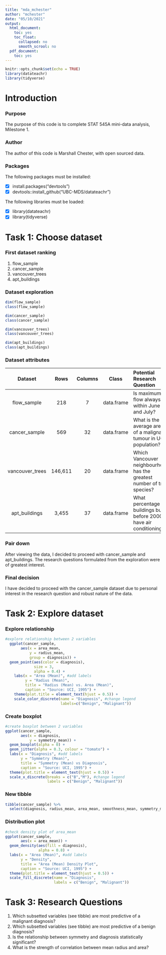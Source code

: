 ```yaml
---
title: "mda_mchester"
author: "mchester"
date: "05/10/2021"
output:
  html_document:
    toc: yes
    toc_float:
      collapsed: no
      smooth_scrool: no
  pdf_document:
    toc: yes
---
```


```r
knitr::opts_chunk$set(echo = TRUE)
library(datateachr)
library(tidyverse)
```

# **Introduction**

### **Purpose**

The purpose of this code is to complete STAT 545A mini-data analysis, Milestone 1. 

### **Author**

The author of this code is Marshall Chester, with open sourced data.

### **Packages**

The following packages must be installed:

- [x] install.packages("devtools")
- [x] devtools::install_github("UBC-MDS/datateachr")

The following libraries must be loaded:

- [x] library(datateachr)
- [x] library(tidyverse)


# **Task 1: Choose dataset**


### **First dataset ranking**

1. flow_sample
2. cancer_sample
3. vancouver_trees
4. apt_buildings

### **Dataset exploration**

```r
dim(flow_sample)
class(flow_sample)

dim(cancer_sample)
class(cancer_sample)

dim(vancouver_trees)
class(vancouver_trees)

dim(apt_buildings)
class(apt_buildings)

```

### **Dataset attributes**

Dataset | Rows | Columns | Class | Potential Research Question 
:------:|:----:|:-------:|:-----:|:-----------------|
flow_sample | 218 | 7 | data.frame | Is maximum flow always within June and July?
cancer_sample | 569 | 32 | data.frame | What is the average area of a malignant tumour in UCI population?
vancouver_trees | 146,611 | 20 | data.frame | Which Vancouver neighbourhood has the greatest number of tree species?
apt_buildings | 3,455 | 37 | data.frame | What percentage of buildings built before 2000 have air conditioning?

### **Pair down**

After viewing the data, I decided to proceed with cancer_sample and apt_buildings. The research questions formulated from the exploration were of greatest interest.

### **Final decision**

I have decided to proceed with the cancer_sample dataset due to personal interest in the research question and robust nature of the data.

# **Task 2: Explore dataset**

### **Explore relationship**
```r
#explore relationship between 2 variables
  ggplot(cancer_sample, 
       aes(x = area_mean, 
           y = radius_mean, 
           group = diagnosis)) +
  geom_point(aes(color = diagnosis),
             size = 3, 
             alpha = 0.4) +
    labs(x = "Area (Mean)", #add labels
         y = "Radius (Mean)", 
         title = "Radius (Mean) vs. Area (Mean)",
         caption = "Source: UCI, 1995") +
    theme(plot.title = element_text(hjust = 0.5)) + 
    scale_color_discrete(name = "Diagnosis", #change legend
                         labels=c("Benign", "Malignant"))
```

### **Create boxplot**

```r
#create boxplot between 2 variables
ggplot(cancer_sample, 
       aes(x = diagnosis,
           y = symmetry_mean)) +
  geom_boxplot(alpha = 0) +
  geom_jitter(alpha = 0.3, colour = "tomato") + 
  labs(x = "Diagnosis", #add labels
       y = "Symmetry (Mean)", 
       title = "Symmetry (Mean) vs Diagnosis",
       caption = "Source: UCI, 1995") +
  theme(plot.title = element_text(hjust = 0.5)) + 
  scale_x_discrete(breaks = c("B","M"), #change legend
                   labels = c("Benign", "Malignant"))
```

### **New tibble**

```r
tibble(cancer_sample) %>%
  select(diagnosis, radius_mean, area_mean, smoothness_mean, symmetry_mean)
```

### **Distribution plot**
```r
#check density plot of area_mean
ggplot(cancer_sample,
       aes(x = area_mean)) +
  geom_density(aes(fill = diagnosis),
               alpha = 0.8) +
  labs(x = "Area (Mean)", #add labels
       y = "Density", 
       title = "Area (Mean) Density Plot",
       caption = "Source: UCI, 1995") + 
  theme(plot.title = element_text(hjust = 0.5)) +
  scale_fill_discrete(name = "Diagnosis",
                      labels = c("Benign", "Malignant"))
```

# **Task 3: Research Questions**

1. Which subsetted variables (see tibble) are most predictive of a malignant diagnosis?
2. Which subsetted variables (see tibble) are most predictive of a benign diagnosis?
3. Is the relationship between symmetry and diagnosis statistically significant?
4. What is the strength of correlation between mean radius and area?